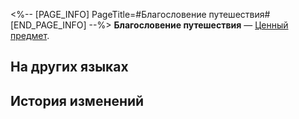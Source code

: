 <%-- [PAGE_INFO]
PageTitle=#Благословение путешествия#
[END_PAGE_INFO] --%>
{{Предмет Инфобокс
|id          = 802
|Изображение = Предмет Благословение путешествия.png
|Тип         = Ценный предмет
|Инвентарь   = Ценные предметы
|Редкость    = 5
|Эффект      = 
|Описание    = Благословение путникам
}}
{{Описание|Пусть простирается ваш путь среди бесчисленных звёзд и наполняет красками бесконечную жизнь.<br />Покорите море грёз, и пусть же ваша вдохновляющая мелодия зазвучит на волшебных землях фантазий.<br />Здесь ваши следы превратятся в воспоминания блестящих звёзд.}}
'''Благословение путешествия''' — [[Ценный предмет]].

==На других языках==
{{На других языках
|en   = Wayfare's Blessing
|zhs  = 巡游的祝福
|zht  = 巡遊的祝福
|ja   = 巡遊の祝福
|ko   = 순항의 축복
|es   = Bendición de travesía
|fr   = Bénédiction de voyage
|ru   = Благословение путешествия
|th   = Wayfare's Blessing
|vi   = Chúc Phúc Tuần Du
|de   = Segen der Wanderung
|id   = Wayfare's Blessing
|pt   = Bênção da Jornada
}}

==История изменений==
{{История изменений|3.5}}